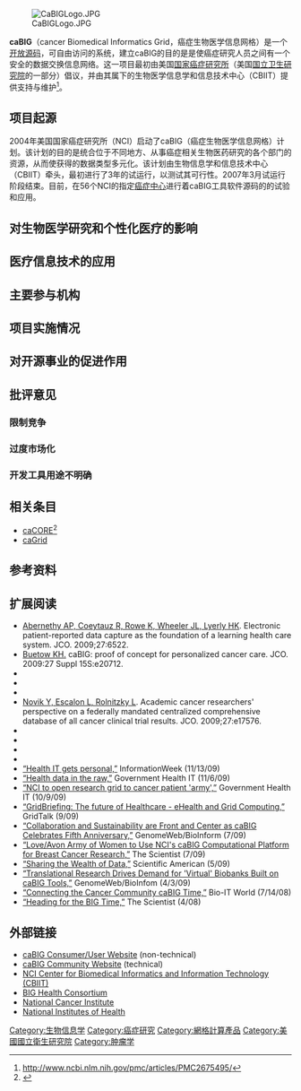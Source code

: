 {{POV|date=2010年8月}}

[[Image:CaBIGLogo.JPG|thumb]]

'''caBIG'''（cancer Biomedical Informatics Grid，癌症生物医学信息网格）是一个[[开放源码|开放源码]]，可自由访问的系统，建立caBIG的目的是是使癌症研究人员之间有一个安全的数据交换信息网络。这一项目最初由美国[[國家癌症研究中心|国家癌症研究所]]（美国[[国立卫生研究院|国立卫生研究院]]的一部分）倡议，并由其属下的生物医学信息学和信息技术中心（CBIIT）提供支持与维护<ref>http://www.ncbi.nlm.nih.gov/pmc/articles/PMC2675495/</ref>。

== 项目起源 ==
2004年美国国家癌症研究所（NCI）启动了caBIG（癌症生物医学信息网格）计划。该计划的目的是统合位于不同地方、从事癌症相关生物医药研究的各个部门的资源，从而使获得的数据类型多元化。该计划由生物信息学和信息技术中心（CBIIT）牵头，最初进行了3年的试运行，以测试其可行性。2007年3月试运行阶段结束。目前，在56个NCI的指定[[美国国家癌症研究所指定癌症中心|癌症中心]]进行着caBIG工具软件源码的的试验和应用。

== 对生物医学研究和个性化医疗的影响 ==

== 医疗信息技术的应用==

== 主要参与机构 ==

== 项目实施情况 ==

== 对开源事业的促进作用 ==

== 批评意见 ==

=== 限制竞争 ===

=== 过度市场化 ===

=== 开发工具用途不明确 ===

== 相关条目 ==
*[https://web.archive.org/web/20110721012253/https://cabig.nci.nih.gov/tools/concepts/caCORE_overview caCORE]<ref>{{Cite web |url=http://bioinformatics.oxfordjournals.org/content/19/18/2404.short |title=存档副本 |accessdate=2011-03-14 |archive-date=2015-04-19 |archive-url=https://web.archive.org/web/20150419235034/http://bioinformatics.oxfordjournals.org/content/19/18/2404.short |dead-url=no }}</ref>
*[[caGrid|caGrid]]

== 参考资料 ==
{{Reflist}}

== 扩展阅读 ==
*[https://archive.is/20130414100940/http://meeting.ascopubs.org/cgi/content/abstract/27/15S/6522 Abernethy AP, Coeytauz R, Rowe K, Wheeler JL, Lyerly HK]. Electronic patient-reported data capture as the foundation of a learning health care system. JCO. 2009;27:6522.
*[https://archive.is/20130414071708/http://meeting.ascopubs.org/cgi/content/abstract/27/15S/e20712 Buetow KH.] caBIG: proof of concept for personalized cancer care. JCO. 2009:27 Suppl 15S:e20712.
*{{cite journal |author=Holford ME, Rajeevan H, Zhao H, Kidd KK, Cheung KH |title=Semantic web-based integration of cancer pathways and allele frequency data |journal=Cancer Informatics |volume=8 |issue= |pages=19–30 |year=2009 |pmid=19458791 |pmc=2664696}}
*{{cite journal |author=Huang T, Shenoy PJ, Sinha R, Graiser M, Bumpers KW, Flowers CR |title=Development of the Lymphoma Enterprise Architecture Database: A caBIG(tm) Silver level compliant System |journal=Cancer Informatics |volume=8 |issue= |pages=45–64 |year=2009 |pmid=19492074 |pmc=2675136}}
*{{cite journal |author=Kunz I, Lin MC, Frey L |title=Metadata mapping and reuse in caBIG |journal=BMC Bioinformatics |volume=10 Suppl 2 |issue= |pages=S4 |year=2009 |pmid=19208192 |pmc=2646244 |doi=10.1186/1471-2105-10-S2-S4}}
*[https://archive.is/20130414094331/http://meeting.ascopubs.org/cgi/content/abstract/27/15S/e17576 Novik Y, Escalon L, Rolnitzky L]. Academic cancer researchers' perspective on a federally mandated centralized comprehensive database of all cancer clinical trial results. JCO. 2009;27:e17576.
*{{cite journal |author=Ohmann C, Kuchinke W |title=Future developments of medical informatics from the viewpoint of networked clinical research. Interoperability and integration |journal=Methods of Information in Medicine |volume=48 |issue=1 |pages=45–54 |year=2009 |pmid=19151883 |url=http://www.schattauer.de/index.php?id=1268&L=1&pii=me09010045&no_cache=1 |access-date=2011-03-14 |archive-date=2013-02-11 |archive-url=https://archive.today/20130211182117/http://www.schattauer.de/index.php?id=1268&L=1&pii=me09010045&no_cache=1 |dead-url=yes }}
*{{cite journal |author=Phan JH, Moffitt RA, Stokes TH, ''et al.'' |title=Convergence of biomarkers, bioinformatics and nanotechnology for individualized cancer treatment |url=https://archive.org/details/sim_trends-in-biotechnology_2009-06_27_6/page/350 |journal=Trends in Biotechnology |volume=27 |issue=6 |pages=350–8 |pmid=19409634 |doi=10.1016/j.tibtech.2009.02.010|date=June 2009}}
*{{cite journal |author=Staes CJ, Xu W, LeFevre SD, ''et al.'' |title=A case for using grid architecture for state public health informatics: the Utah perspective |journal=BMC Medical Informatics and Decision Making |volume=9 |issue= |pages=32 |year=2009 |pmid=19545428 |pmc=2707374 |doi=10.1186/1472-6947-9-32}}
*{{cite journal |doi=10.1007/978-3-642-01247-1_11 |title=Building Scientific Workflow with Taverna and BPEL: A Comparative Study in caGrid |year=2009 |last1=Tan |first1=Wei |last2=Missier |first2=Paolo |last3=Madduri |first3=Ravi |last4=Foster |first4=Ian |pages=118}}
*[http://www.informationweek.com/news/healthcare/clinical-systems/showArticle.jhtml?articleID=221601549&queryText=health%20IT%20gets%20personal “Health IT gets personal,”]{{Wayback|url=http://www.informationweek.com/news/healthcare/clinical-systems/showArticle.jhtml?articleID=221601549&queryText=health%20IT%20gets%20personal |date=20190924194759 }} InformationWeek (11/13/09)
*[http://www.govhealthit.com/Article.aspx?id=72293 “Health data in the raw,”]{{Wayback|url=http://www.govhealthit.com/Article.aspx?id=72293 |date=20101226135115 }} Government Health IT (11/6/09)
*[http://www.govhealthit.com/newsitem.aspx?tid=74&nid=72190 “NCI to open research grid to cancer patient 'army',”]{{Wayback|url=http://www.govhealthit.com/newsitem.aspx?tid=74&nid=72190 |date=20101126073646 }} Government Health IT (10/9/09)
*[http://www.gridtalk.org/Documents/ehealth.pdf “GridBriefing: The future of Healthcare - eHealth and Grid Computing,”]{{Wayback|url=http://www.gridtalk.org/Documents/ehealth.pdf |date=20110726132404 }} GridTalk (9/09)
*[http://www.genomeweb.com/collaboration-and-sustainability-are-front-and-center-cabig-celebrates-fifth-ann?page=show “Collaboration and Sustainability are Front and Center as caBIG Celebrates Fifth Anniversary,”]{{Wayback|url=http://www.genomeweb.com/collaboration-and-sustainability-are-front-and-center-cabig-celebrates-fifth-ann?page=show |date=20110716115731 }} GenomeWeb/BioInform (7/09)
*[http://www.the-scientist.com/blog/display/55833/%5d “Love/Avon Army of Women to Use NCI's caBIG Computational Platform for Breast Cancer Research,”]{{Wayback|url=http://www.the-scientist.com/blog/display/55833/%5d |date=20100407094335 }} The Scientist (7/09)
*[https://web.archive.org/web/20100308063441/http://www.saworldview.com/article/sharing-the-wealth-of-data “Sharing the Wealth of Data,”] Scientific American (5/09)
*[http://www.genomeweb.com/informatics/translational-research-drives-demand-virtual-biobanks-built-cabig-tools “Translational Research Drives Demand for 'Virtual' Biobanks Built on caBIG Tools,”]{{Wayback|url=http://www.genomeweb.com/informatics/translational-research-drives-demand-virtual-biobanks-built-cabig-tools |date=20110716115745 }} GenomeWeb/BioInfom (4/3/09)
*[http://www.bio-itworld.com/issues/2008/july-august/best-practices-cabig.html “Connecting the Cancer Community caBIG Time,”]{{Wayback|url=http://www.bio-itworld.com/issues/2008/july-august/best-practices-cabig.html |date=20110610174526 }} Bio-IT World (7/14/08)
*[https://web.archive.org/web/20120304024834/http://cabig.cancer.gov/objects/pdfs/04_08_caBIG_reprint%28FSO%29_508.pdf “Heading for the BIG Time,”] The Scientist (4/08)

== 外部链接 ==
*[https://web.archive.org/web/20061024091333/http://cabig.cancer.gov/ caBIG Consumer/User Website] (non-technical)
*[https://web.archive.org/web/20051213000706/https://cabig.nci.nih.gov/ caBIG Community Website] (technical)
*[https://web.archive.org/web/20140722030813/http://ncicb.nci.nih.gov/ NCI Center for Biomedical Informatics and Information Technology (CBIIT)]
*[https://web.archive.org/web/20170609083605/http://bighealthconsortium.org/ BIG Health Consortium]
*[http://www.cancer.gov National Cancer Institute]{{Wayback|url=http://www.cancer.gov/ |date=20150312111454 }}
*[http://www.nih.gov National Institutes of Health]{{Wayback|url=http://www.nih.gov/ |date=20191002092840 }}

{{DEFAULTSORT:Cabig}}
[[Category:生物信息学|Category:生物信息学]]
[[Category:癌症研究|Category:癌症研究]]
[[Category:網格計算產品|Category:網格計算產品]]
[[Category:美國國立衛生研究院|Category:美國國立衛生研究院]]
[[Category:肿瘤学|Category:肿瘤学]]